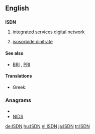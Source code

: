 ==English==

==={{initialism}}===
'''ISDN'''

# {{telecommunications}} [[integrated services digital network]]
# [[isosorbide dinitrate]]

====See also====
* {{sense|telecommunications}} [[BRI]] , [[PRI]]

====Translations====
{{trans-top|integrated services digital network}}
* Greek: {{t-|el|ΨΔΕΥ|n|tr=PsDEY}}
{{trans-mid}}
{{trans-bottom}}

===Anagrams===
* {{alphagram|[[dins#English|dins]]}}
* [[NIDS#English|NIDS]]

[[de:ISDN]]
[[hu:ISDN]]
[[nl:ISDN]]
[[ja:ISDN]]
[[tr:ISDN]]
